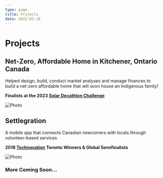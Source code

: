 ```yaml
---
type: page
title: Projects
date: 2021-03-18
---
```


# Projects



## Net-Zero, Affordable Home in Kitchener, Ontario Canada

Helped design, build, conduct market analyses and manage finances to build a net-zero affordable home that will soon house an Indigenous family!

**Finalists at the 2023 [Solar Decathlon Challenge](https://www.solardecathlon.gov/)**

<Link href="https://drive.google.com/file/d/10AIU0M6cwm90-2x22vHzoD7AN6nCME9B/view?usp=sharing">
  <a target="_blank">
    <Image
      src="/images/house-project.png"
      alt="Photo"
      width={1125}
      height={750}
      priority
      className="next-image"
    />
  </a>
</Link>

## Settlegration

A mobile app that connects Canadian newcomers with locals through volunteer-based services

**2018 [Technovation](https://technovationchallenge.org/) Toronto Winners & Global Semifinalists**

<Link href="https://www.youtube.com/watch?v=Fz_NGOz-FK0&ab_channel=MarinaIlyas">
  <a target="_blank">
    <Image
      src="/images/settle-project.png"
      alt="Photo"
      width={1125}
      height={750}
      priority
      className="next-image"
    />
  </a>
</Link>

### More Coming Soon...
